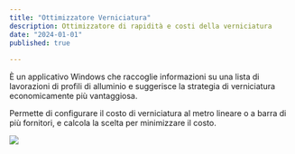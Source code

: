 ```yaml
---
title: "Ottimizzatore Verniciatura"
description: Ottimizzatore di rapidità e costi della verniciatura 
date: "2024-01-01"
published: true
  
---
```


È un applicativo Windows che raccoglie informazioni su una lista di lavorazioni di profili di alluminio e suggerisce la strategia di verniciatura economicamente più vantaggiosa.

Permette di configurare il costo di verniciatura al metro lineare o a barra di più fornitori, e calcola la scelta per minimizzare il costo.

[![](https://cliquesrl.github.io/clique.website/images/verniciatura-nyx0.png)]()
